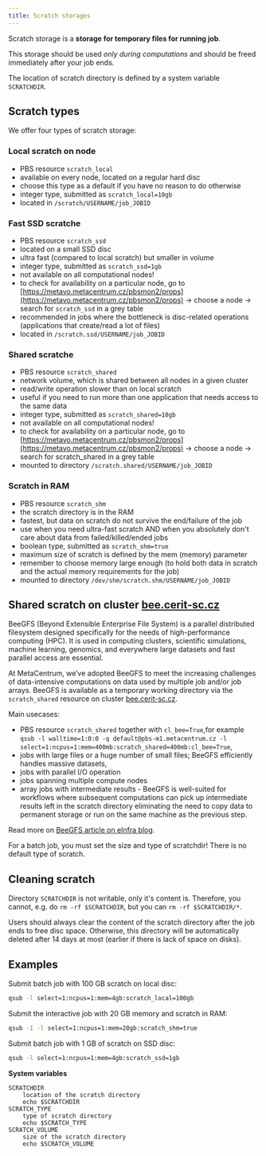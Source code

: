 ```yaml
---
title: Scratch storages
---
```

Scratch storage is a **storage for temporary files for running job**.

This storage should be used *only during computations* and should be freed immediately after your job ends. 

The location of scratch directory is defined by a system variable `SCRATCHDIR`.

## Scratch types

We offer four types of scratch storage:

### Local scratch on node

- PBS resource `scratch_local`
- available on every node, located on a regular hard disc
- choose this type as a default if you have no reason to do otherwise
- integer type, submitted as `scratch_local=10gb`
- located in `/scratch/USERNAME/job_JOBID`

### Fast SSD scratche

- PBS resource `scratch_ssd` 
- located on a small SSD disc
- ultra fast (compared to local scratch) but smaller in volume
- integer type, submitted as `scratch_ssd=1gb`
- not available on all computational nodes!
- to check for availability on a particular node, go to [https://metavo.metacentrum.cz/pbsmon2/props](https://metavo.metacentrum.cz/pbsmon2/props) -> choose a node -> search for `scratch_ssd` in a grey table
- recommended in jobs where the bottleneck is disc-related operations (applications that create/read a lot of files)
- located in `/scratch.ssd/USERNAME/job_JOBID`

### Shared scratche

- PBS resource `scratch_shared`
- network volume, which is shared between all nodes in a given cluster
- read/write operation slower than on local scratch
- useful if you need to run more than one application that needs access to the same data
- integer type, submitted as `scratch_shared=10gb`
- not available on all computational nodes!
- to check for availability on a particular node, go to [https://metavo.metacentrum.cz/pbsmon2/props](https://metavo.metacentrum.cz/pbsmon2/props) -> choose a node -> search for scratch_shared in a grey table
- mounted to directory `/scratch.shared/USERNAME/job_JOBID`

### Scratch in RAM

- PBS resource `scratch_shm`
- the scratch directory is in the RAM
- fastest, but data on scratch do not survive the end/failure of the job
- use when you need ultra-fast scratch AND when you absolutely don't care about data from failed/killed/ended jobs
- boolean type, submitted as `scratch_shm=true`
- maximum size of scratch is defined by the mem (memory) parameter
- remember to choose memory large enough (to hold both data in scratch and the actual memory requirements for the job)
- mounted to directory `/dev/shm/scratch.shm/USERNAME/job_JOBID`

## Shared scratch on cluster [bee.cerit-sc.cz](https://metavo.metacentrum.cz/pbsmon2/resource/bee.cerit-sc.cz) 

BeeGFS (Beyond Extensible Enterprise File System) is a parallel distributed filesystem designed specifically for the needs of high-performance computing (HPC). It is used in computing clusters, scientific simulations, machine learning, genomics, and everywhere large datasets and fast parallel access are essential.

At MetaCentrum, we’ve adopted BeeGFS to meet the increasing challenges of data-intensive computations on data used by multiple job and/or job arrays. BeeGFS is available as a temporary working directory via the `scratch_shared` resource on cluster [bee.cerit-sc.cz](https://metavo.metacentrum.cz/pbsmon2/resource/bee.cerit-sc.cz).

Main usecases:

- PBS resource `scratch_shared` together with `cl_bee=True`,for example `qsub -l walltime=1:0:0 -q default@pbs-m1.metacentrum.cz -l select=1:ncpus=1:mem=400mb:scratch_shared=400mb:cl_bee=True`,
- jobs with large files or a huge number of small files; BeeGFS efficiently handles massive datasets,
- jobs with parallel I/O operation
- jobs spanning multiple compute nodes
- array jobs with intermediate results - BeeGFS is well-suited for workflows where subsequent computations can pick up intermediate results left in the scratch directory eliminating the need to copy data to permanent storage or run on the same machine as the previous step.

Read more on [BeeGFS article on eInfra blog](https://blog-dev.cerit.io/blog/beegfs).

<Callout type="info" title="No default scratch">
    For a batch job, you must set the size and type of scratchdir! There is no default type of scratch.
</Callout>

## Cleaning scratch

Directory `SCRATCHDIR` is not writable, only it's content is. Therefore, you cannot, e.g. do `rm -rf $SCRATCHDIR`, but you can `rm -rf $SCRATCHDIR/*`.

Users should always clear the content of the scratch directory after the job ends to free disc space. Otherwise, this directory will be automatically deleted after 14 days at most (earlier if there is lack of space on disks).

## Examples

Submit batch job with 100 GB scratch on local disc:
```bash
qsub -l select=1:ncpus=1:mem=4gb:scratch_local=100gb
```
Submit the interactive job with 20 GB memory and scratch in RAM:
```bash
qsub -I -l select=1:ncpus=1:mem=20gb:scratch_shm=true
```
Submit batch job with 1 GB of scratch on SSD disc:
```bash
qsub -l select=1:ncpus=1:mem=4gb:scratch_ssd=1gb
```
**System variables**
```
SCRATCHDIR
    location of the scratch directory
    echo $SCRATCHDIR
SCRATCH_TYPE
    type of scratch directory
    echo $SCRATCH_TYPE
SCRATCH_VOLUME
    size of the scratch directory
    echo $SCRATCH_VOLUME
```
